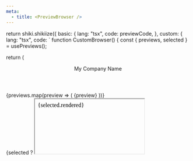 ```yaml
---
meta:
  - title: <PreviewBrowser />
---
```



  return shiki.shikiize({
    basic: {
      lang: "tsx",
      code: previewCode,
    },
    custom: {
      lang: "tsx",
      code: `
function CustomBrowser() {
  const { previews, selected } = usePreviews();

return (
<div>
<header>My Company Name</header>
<div className="grid grid-cols-2 grid-rows-1">
<nav>
{previews.map(preview => (
<Link to={\`?preview=\$\{preview\}\`}>{preview}</Link>
))}
</nav>
{selected
? <iframe title={selected.title} srcdoc={selected.rendered} />
: <div>No preview selected.</div>}
</div>
</div>
)
}
`
}
});
};

# \<PreviewBrowser \/\>

A pre-built batteries included template browser. If you're looking to create a custom preview browser, please see the **creating a custom browser** section.

## Props

Accepts any valid `<div />` prop.

## Basic Usage

An example of using the preview browser with `@react-email/components`. Anything can be used as your template markup, as long as it can be rendered to HTML.

<Shikiize id="basic" />

## Creating a Custom Browser

A custom browser can be created using the same `loadPreviews` function and the `usePreviews` hook. This hook gives you a list of previews along with the selected preview and its rendered output as a string. A custom preview browser may look something like this.

> # Note
>
> `loadPreviews` uses the `?preview=` query param internally to select the currently visible preview.

<Shikiize id="custom" />
